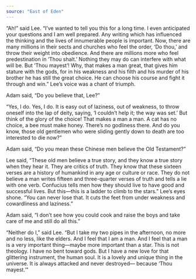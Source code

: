 ```yaml
---
source: "East of Eden"
---
```


“Ah!” said Lee. “I’ve wanted to tell you this for a long time. I even anticipated your questions and I am well prepared. Any writing which has influenced the thinking and the lives of innumerable people is important. Now, there are many millions in their sects and churches who feel the order, ‘Do thou,’ and throw their weight into obedience. And there are millions more who feel predestination in ‘Thou shalt.’ Nothing they may do can interfere with what will be. But ‘Thou mayest’! Why, that makes a man great, that gives him stature with the gods, for in his weakness and his filth and his murder of his brother he has still the great choice. He can choose his course and fight it through and win.” Lee’s voice was a chant of triumph.

Adam said, “Do you believe that, Lee?”

“Yes, I do. Yes, I do. It is easy out of laziness, out of weakness, to throw oneself into the lap of deity, saying, ‘I couldn’t help it; the way was set.’ But think of the glory of the choice! That makes a man a man. A cat has no choice, a bee must make honey. There’s no godliness there. And do you know, those old gentlemen who were sliding gently down to death are too interested to die now?”

Adam said, “Do you mean these Chinese men believe the Old Testament?”

Lee said, “These old men believe a true story, and they know a true story when they hear it. They are critics of truth. They know that these sixteen verses are a history of humankind in any age or culture or race. They do not believe a man writes fifteen and three-quarter verses of truth and tells a lie with one verb. Confucius tells men how they should live to have good and successful lives. But this—this is a ladder to climb to the stars.” Lee’s eyes shone. “You can never lose that. It cuts the feet from under weakness and cowardliness and laziness.”

Adam said, “I don’t see how you could cook and raise the boys and take care of me and still do all this.”

“Neither do I,” said Lee. “But I take my two pipes in the afternoon, no more and no less, like the elders. And I feel that I am a man. And I feel that a man is a very important thing—maybe more important than a star. This is not theology. I have no bent toward gods. But I have a new love for that glittering instrument, the human soul. It is a lovely and unique thing in the universe. It is always attacked and never destroyed— because ‘Thou mayest.’”


